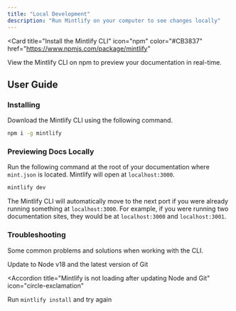 ```yaml
---
title: "Local Development"
description: "Run Mintlify on your computer to see changes locally"
---
```


<Card
  title="Install the Mintlify CLI"
  icon="npm"
  color="#CB3837"
  href="https://www.npmjs.com/package/mintlify"
>
  View the Mintlify CLI on npm to preview your documentation in real-time.
</Card>

## User Guide

### Installing

Download the Mintlify <Tooltip tip="Command-line Interface">CLI</Tooltip> using the following command.

```bash
npm i -g mintlify
```

### Previewing Docs Locally

Run the following command at the root of your documentation where `mint.json` is located. Mintlify will open at `localhost:3000`.

```bash
mintlify dev
```

<Tip>

The Mintlify CLI will automatically move to the next port if you were already running something at `localhost:3000`. For example, if you were running two documentation sites, they would be at `localhost:3000` and `localhost:3001`.

</Tip>

### Troubleshooting

Some common problems and solutions when working with the CLI.

<Accordion title="Mintlify is not loading" icon="circle-exclamation">
  Update to Node v18 and the latest version of Git
</Accordion>

<Accordion
  title="Mintlify is not loading after updating Node and Git"
  icon="circle-exclamation"
>
  Run `mintlify install` and try again
</Accordion>
